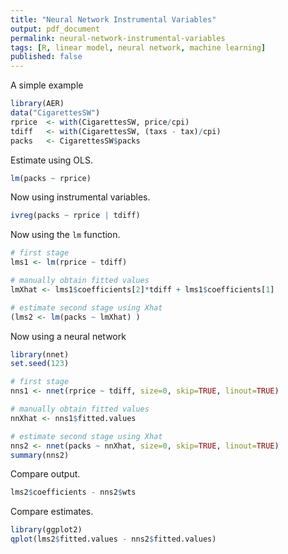 ```yaml
---
title: "Neural Network Instrumental Variables"
output: pdf_document
permalink: neural-network-instrumental-variables
tags: [R, linear model, neural network, machine learning]
published: false
---
```


A simple example

```r
library(AER)
data("CigarettesSW")
rprice  <- with(CigarettesSW, price/cpi)
tdiff   <- with(CigarettesSW, (taxs - tax)/cpi)
packs   <- CigarettesSW$packs
```

Estimate using OLS.

```r
lm(packs ~ rprice)
```

Now using instrumental variables.

```r
ivreg(packs ~ rprice | tdiff)
```

Now using the `lm` function.

```r
# first stage
lms1 <- lm(rprice ~ tdiff)

# manually obtain fitted values
lmXhat <- lms1$coefficients[2]*tdiff + lms1$coefficients[1]

# estimate second stage using Xhat
(lms2 <- lm(packs ~ lmXhat) )
```

Now using a neural network

```r
library(nnet)
set.seed(123)

# first stage
nns1 <- nnet(rprice ~ tdiff, size=0, skip=TRUE, linout=TRUE)

# manually obtain fitted values
nnXhat <- nns1$fitted.values

# estimate second stage using Xhat
nns2 <- nnet(packs ~ nnXhat, size=0, skip=TRUE, linout=TRUE)
summary(nns2)
```

Compare output.

```r
lms2$coefficients - nns2$wts
```

Compare estimates.

```r
library(ggplot2)
qplot(lms2$fitted.values - nns2$fitted.values)
```
